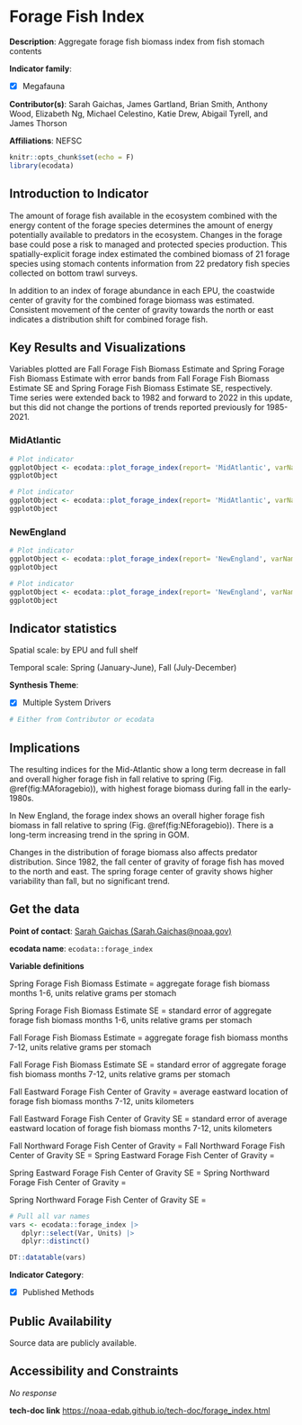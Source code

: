 # Forage Fish Index {#forage_index}

**Description**: Aggregate forage fish biomass index from fish stomach contents

**Indicator family**: 

- [X] Megafauna


**Contributor(s)**: Sarah Gaichas, James Gartland, Brian Smith, Anthony Wood, Elizabeth Ng, Michael Celestino, Katie Drew, Abigail Tyrell, and James Thorson

**Affiliations**: NEFSC

```r
knitr::opts_chunk$set(echo = F)
library(ecodata)
```
## Introduction to Indicator
The amount of forage fish available in the ecosystem combined with the energy content of the forage species determines the amount of energy potentially available to predators in the ecosystem. Changes in the forage base could pose a risk to managed and protected species production. This spatially-explicit forage index estimated the combined biomass of 21 forage species using stomach contents information from 22 predatory fish species collected on bottom trawl surveys. 

In addition to an index of forage abundance in each EPU, the coastwide center of gravity for the combined forage biomass was estimated. Consistent movement of the center of gravity towards the north or east indicates a distribution shift for combined forage fish.

## Key Results and Visualizations
Variables plotted are Fall Forage Fish Biomass Estimate and Spring Forage Fish Biomass Estimate with error bands from Fall Forage Fish Biomass Estimate SE and Spring Forage Fish Biomass Estimate SE, respectively. Time series were extended back to 1982 and forward to 2022 in this update, but this did not change the portions of trends reported previously for 1985-2021.

### MidAtlantic

```r
# Plot indicator
ggplotObject <- ecodata::plot_forage_index(report= 'MidAtlantic', varName= 'index')
ggplotObject
```

```r
# Plot indicator
ggplotObject <- ecodata::plot_forage_index(report= 'MidAtlantic', varName= 'cog')
ggplotObject
```

### NewEngland

```r
# Plot indicator
ggplotObject <- ecodata::plot_forage_index(report= 'NewEngland', varName= 'index')
ggplotObject
```

```r
# Plot indicator
ggplotObject <- ecodata::plot_forage_index(report= 'NewEngland', varName= 'cog')
ggplotObject
```


## Indicator statistics 
Spatial scale: by EPU and full shelf

Temporal scale: Spring (January-June), Fall (July-December)

**Synthesis Theme**:

- [X] Multiple System Drivers


```r
# Either from Contributor or ecodata
```

## Implications
The resulting indices for the Mid-Atlantic show a long term decrease in fall and overall higher forage fish in fall relative to spring (Fig. \@ref(fig:MAforagebio)), with highest forage biomass during fall in the early-1980s. 

In New England, the forage index shows an overall higher forage fish biomass in fall relative to spring (Fig. \@ref(fig:NEforagebio)). There is a long-term increasing trend in the spring in GOM.  

Changes in the distribution of forage biomass also affects predator distribution. Since 1982, the fall center of gravity of forage fish has moved to the north and east. The spring forage center of gravity shows higher variability than fall, but no significant trend.

## Get the data

**Point of contact**: [Sarah Gaichas (Sarah.Gaichas@noaa.gov)](mailto:Sarah Gaichas (Sarah.Gaichas@noaa.gov)){.email}

**ecodata name**: `ecodata::forage_index`

**Variable definitions**

Spring Forage Fish Biomass Estimate = aggregate forage fish biomass months 1-6, units relative grams per stomach 
Spring Forage Fish Biomass Estimate SE = standard error of aggregate forage fish biomass months 1-6, units relative grams per stomach 
Fall Forage Fish Biomass Estimate = aggregate forage fish biomass months 7-12, units relative grams per stomach 
Fall Forage Fish Biomass Estimate SE = standard error of aggregate forage fish biomass months 7-12, units relative grams per stomach 
Fall Eastward Forage Fish Center of Gravity =  average eastward location of forage fish biomass months 7-12, units kilometers      
Fall Eastward Forage Fish Center of Gravity SE = standard error of average eastward location of forage fish biomass months 7-12, units kilometers 
Fall Northward Forage Fish Center of Gravity =  Fall Northward Forage Fish Center of Gravity SE =  Spring Eastward Forage Fish Center of Gravity =  
Spring Eastward Forage Fish Center of Gravity SE =  Spring Northward Forage Fish Center of Gravity =  
Spring Northward Forage Fish Center of Gravity SE =

```r
# Pull all var names
vars <- ecodata::forage_index |>
   dplyr::select(Var, Units) |>
   dplyr::distinct()

DT::datatable(vars)
```
**Indicator Category**:

- [X] Published Methods


## Public Availability

Source data are publicly available.

## Accessibility and Constraints

_No response_

**tech-doc link**
<https://noaa-edab.github.io/tech-doc/forage_index.html>


